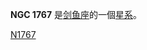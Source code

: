 {{NGCInfoBox|NGCID=NGC 1767|發現者=約翰·弗里德里希·威廉·赫歇爾|發現日期=-年-月-日|其他編號=ESO 56-SC31|曆元=J2000.0|赤經=4時56分27.4秒
|赤緯=-69°24'2"|星座=剑鱼座|星體=星系|星等=10.6|表面亮度=|藍等=10.9}}

'''NGC 1767''' 是[[剑鱼座|剑鱼座]]的一個[[星系|星系]]。

{{NGCReference|1767}}
{{Catalogs|NGC=1767}}
{{Galaxy-stub}}

[[Category:剑鱼座NGC天体|N1767]]